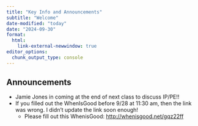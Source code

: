 ```yaml
---
title: "Key Info and Announcements"
subtitle: "Welcome"
date-modified: "today"
date: "2024-09-30"
format: 
  html:
    link-external-newwindow: true
editor_options: 
  chunk_output_type: console
---
```


## Announcements

- Jamie Jones in coming at the end of next class to discuss IP/PE!!
- If you filled out the WhenIsGood before 9/28 at 11:30 am, then the link was wrong. I didn't update the link soon enough!
  - Please fill out this WhenisGood: <http://whenisgood.net/gqz22ff>